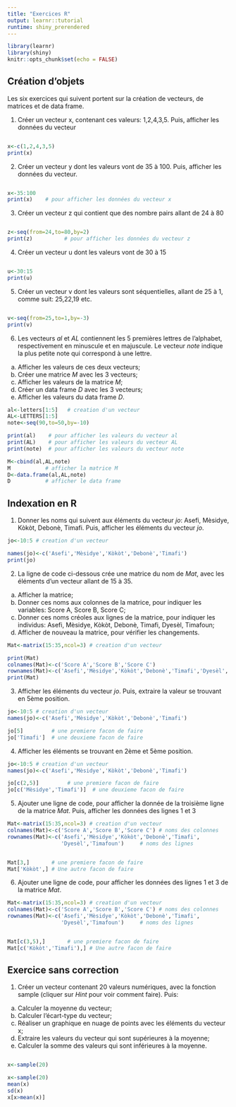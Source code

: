 ```yaml
---
title: "Exercices R"
output: learnr::tutorial
runtime: shiny_prerendered
---
```



```r
library(learnr)
library(shiny)
knitr::opts_chunk$set(echo = FALSE)
```

## Création d'objets

Les six exercices qui suivent portent sur la création de vecteurs, de matrices et de data frame. 



1) Créer un vecteur x, contenant ces valeurs: 1,2,4,3,5. Puis, afficher les données du vecteur
```r


```

```r
x<-c(1,2,4,3,5)
print(x)
```



2) Créer un vecteur y dont les valeurs vont de 35 à 100. Puis, afficher les données du vecteur.
```r


```

```r
x<-35:100
print(x)    # pour afficher les données du vecteur x
```


3) Créer un vecteur z qui contient que des nombre pairs allant de 24 à 80
```r


```

```r
z<-seq(from=24,to=80,by=2)
print(z)          # pour afficher les données du vecteur z
```


4) Créer un vecteur u dont les valeurs vont de 30 à 15
```r


```

```r
u<-30:15
print(u)
```

5) Créer un vecteur v dont les valeurs sont séquentielles, allant de 25 à 1, comme suit: 25,22,19 etc. 
```r


```

```r
v<-seq(from=25,to=1,by=-3)
print(v)
```


6) Les vecteurs *al* et *AL* contiennent les 5 premières lettres de l'alphabet, respectivement en minuscule et en majuscule. Le vecteur *note* indique la plus petite note qui correspond à une lettre.
  a) Afficher les valeurs de ces deux vecteurs;
  b) Créer une matrice *M* avec les 3 vecteurs;
  c) Afficher les valeurs de la matrice *M*;
  d) Créer un data frame *D* avec les 3 vecteurs;
  e) Afficher les valeurs du data frame *D*.
  
```r
al<-letters[1:5]   # creation d'un vecteur
AL<-LETTERS[1:5]
note<-seq(90,to=50,by=-10)

```


```r
print(al)    # pour afficher les valeurs du vecteur al
print(AL)    # pour afficher les valeurs du vecteur AL
print(note)  # pour afficher les valeurs du vecteur note

M<-cbind(al,AL,note)
M           # afficher la matrice M
D<-data.frame(al,AL,note)
D           # afficher le data frame
```


## Indexation en R

1) Donner les noms qui suivent aux éléments du vecteur *jo*: Asefi, Mèsidye, Kòkòt, Debonè, Timafi. Puis, afficher les éléments du vecteur *jo*.

```r
jo<-10:5 # creation d'un vecteur

```

```r
names(jo)<-c('Asefi','Mèsidye','Kòkòt','Debonè','Timafi')
print(jo)
```

2) La ligne de code ci-dessous crée une matrice du nom de *Mat*, avec les éléments d'un vecteur allant de 15 à 35.
  a) Afficher la matrice;
  b) Donner ces noms aux colonnes de la matrice, pour indiquer les variables: Score A, Score B, Score C;
  c) Donner ces noms créoles aux lignes de la matrice, pour indiquer les individus: Asefi, Mèsidye, Kòkòt, Debonè, Timafi, Dyesèl, Timafoun;
  d) Afficher de nouveau la matrice, pour vérifier les changements.

```r
Mat<-matrix(15:35,ncol=3) # creation d'un vecteur

```

```r
print(Mat)
colnames(Mat)<-c('Score A','Score B','Score C')
rownames(Mat)<-c('Asefi','Mèsidye','Kòkòt','Debonè','Timafi','Dyesèl','Timafoun')
print(Mat)
```


3) Afficher les éléments du vecteur *jo*. Puis, extraire la valeur se trouvant en 5ème position.

```r
jo<-10:5 # creation d'un vecteur
names(jo)<-c('Asefi','Mèsidye','Kòkòt','Debonè','Timafi')

```

```r
jo[5]         # une premiere facon de faire
jo['Timafi']  # une deuxieme facon de faire
```

4) Afficher les éléments se trouvant en 2ème et 5ème position.

```r
jo<-10:5 # creation d'un vecteur
names(jo)<-c('Asefi','Mèsidye','Kòkòt','Debonè','Timafi')

```

```r
jo[c(2,5)]         # une premiere facon de faire
jo[c('Mèsidye','Timafi')]  # une deuxieme facon de faire
```


5) Ajouter une ligne de code, pour afficher la donnée de la troisième ligne de la matrice *Mat*. Puis, afficher les données des lignes 1 et 3

```r
Mat<-matrix(15:35,ncol=3) # creation d'un vecteur
colnames(Mat)<-c('Score A','Score B','Score C') # noms des colonnes
rownames(Mat)<-c('Asefi','Mèsidye','Kòkòt','Debonè','Timafi',
                 'Dyesèl','Timafoun')     # noms des lignes



```

```r
Mat[3,]       # une premiere facon de faire
Mat['Kòkòt',] # Une autre facon de faire

```


6) Ajouter une ligne de code, pour afficher les données des lignes 1 et 3 de la matrice *Mat*.

```r
Mat<-matrix(15:35,ncol=3) # creation d'un vecteur
colnames(Mat)<-c('Score A','Score B','Score C') # noms des colonnes
rownames(Mat)<-c('Asefi','Mèsidye','Kòkòt','Debonè','Timafi',
                 'Dyesèl','Timafoun')     # noms des lignes



```

```r
Mat[c(3,5),]       # une premiere facon de faire
Mat[c('Kòkòt','Timafi'),] # Une autre facon de faire

```


## Exercice sans correction

1) Créer un vecteur contenant 20 valeurs numériques, avec la fonction sample (cliquer sur *Hint* pour voir comment faire). Puis:
a) Calculer la moyenne du vecteur;
b) Calculer l'écart-type du vecteur;
c) Réaliser un graphique en nuage de points avec les éléments du vecteur x;
d) Extraire les valeurs du vecteur qui sont supérieures à la moyenne;
e) Calculer la somme des valeurs qui sont inférieures à la moyenne.

```r



```

```r
x<-sample(20)
```

```r
x<-sample(20)
mean(x)
sd(x)
x[x>mean(x)]
```

